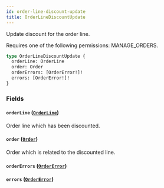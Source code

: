 ```yaml
---
id: order-line-discount-update
title: OrderLineDiscountUpdate
---
```



Update discount for the order line. 

Requires one of the following permissions: MANAGE_ORDERS.

```graphql
type OrderLineDiscountUpdate {
  orderLine: OrderLine
  order: Order
  orderErrors: [OrderError!]!
  errors: [OrderError!]!
}
```


### Fields

#### `orderLine` ([`OrderLine`](../../../developer/api-reference/objects/order-line))

Order line which has been discounted.


#### `order` ([`Order`](../../../developer/api-reference/objects/order))

Order which is related to the discounted line.


#### `orderErrors` ([`OrderError`](../../../developer/api-reference/objects/order-error))




#### `errors` ([`OrderError`](../../../developer/api-reference/objects/order-error))







